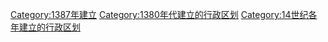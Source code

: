 {{Cat topic in year| topic=建立的行政区划|year=1387}}
[[Category:1387年建立|Category:1387年建立]]
[[Category:1380年代建立的行政区划|Category:1380年代建立的行政区划]]
[[Category:14世纪各年建立的行政区划|Category:14世纪各年建立的行政区划]]